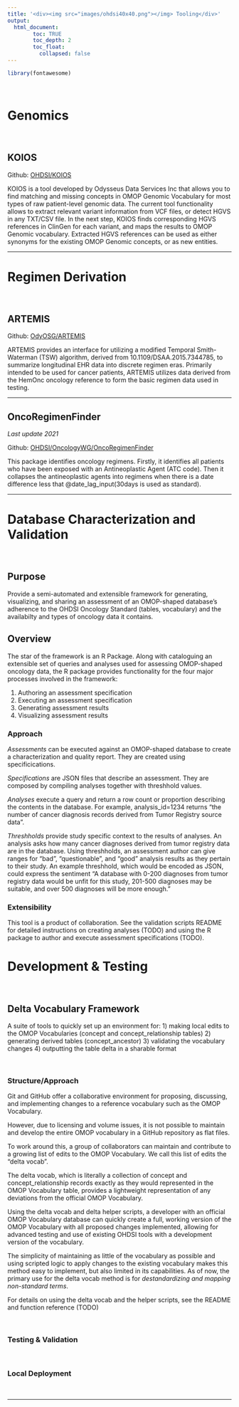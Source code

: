 ```yaml
---
title: '<div><img src="images/ohdsi40x40.png"></img> Tooling</div>'
output: 
  html_document:
        toc: TRUE
        toc_depth: 2
        toc_float:
          collapsed: false
---
```


```r
library(fontawesome)
```

<br>





# **Genomics**

<br>

## KOIOS

Github: [OHDSI/KOIOS](https://github.com/OHDSI/Koios)

KOIOS is a tool developed by Odysseus Data Services Inc that allows you to find matching and missing concepts in OMOP Genomic Vocabulary for most types of raw patient-level genomic data. The current tool functionality allows to extract relevant variant information from VCF files, or detect HGVS in any TXT/CSV file. In the next step, KOIOS finds corresponding HGVS references in ClinGen for each variant, and maps the results to OMOP Genomic vocabulary. Extracted HGVS references can be used as either synonyms for the existing OMOP Genomic concepts, or as new entities.


---

# **Regimen Derivation** 

<br>

## ARTEMIS 

Github: [OdyOSG/ARTEMIS](https://github.com/OdyOSG/ARTEMIS)

ARTEMIS provides an interface for utilizing a modified Temporal Smith-Waterman (TSW) algorithm, derived from 10.1109/DSAA.2015.7344785, to summarize longitudinal EHR data into discrete regimen eras. Primarily intended to be used for cancer patients, ARTEMIS utilizes data derived from the HemOnc oncology reference to form the basic regimen data used in testing.

---

## OncoRegimenFinder

*Last update 2021*

Github: [OHDSI/OncologyWG/OncoRegimenFinder](https://github.com/OHDSI/OncologyWG/tree/master/OncoRegimenFinder)

This package identifies oncology regimens. Firstly, it identifies all patients who have been exposed with an Antineoplastic Agent (ATC code). Then it collapses the antineoplastic agents into regimens when there is a date difference less that @date_lag_input(30days is used as standard).

---

# **Database Characterization and Validation**

<br> 

## Purpose

Provide a semi-automated and extensible framework for generating, visualizing, and sharing an assessment of an OMOP-shaped database's adherence to the OHDSI Oncology Standard (tables, vocabulary) and the availabilty and types of oncology data it contains.

## Overview

The star of the framework is an R Package. Along with cataloguing an extensible set of queries and analyses used for assessing OMOP-shaped oncology data, the R package provides functionality for the four major processes involved in the framework:

1) Authoring an assessment specification
2) Executing an assessment specification
3) Generating assessment results
4) Visualizing assessment results

### Approach

_Assessments_ can be executed against an OMOP-shaped database to create a characterization and quality report. They are created using specificications. 

_Specifications_ are JSON files that describe an assessment. They are composed by compiling analyses together with threshhold values. 

_Analyses_ execute a query and return a row count or proportion describing the contents in the database. For example, analysis_id=1234 returns "the number of cancer diagnosis records derived from Tumor Registry source data".

_Threshholds_ provide study specific context to the results of analyses. An analysis asks how many cancer diagnoses derived from tumor registry data are in the database. Using threshholds, an assessment author can give ranges for "bad", "questionable", and "good" analysis results as they pertain to their study. An example threshhold, which would be encoded as JSON, could express the sentiment "A database with 0-200 diagnoses from tumor registry data would be unfit for this study, 201-500 diagnoses may be suitable, and over 500 diagnoses will be more enough."

### Extensibility

This tool is a product of collaboration. See the validation scripts README for detailed instructions on creating analyses (TODO) and using the R package to author and execute assessment specifications (TODO).
<br> 


# **Development & Testing**

<br>

## Delta Vocabulary Framework

A suite of tools to quickly set up an environment for:
1) making local edits to the OMOP Vocabularies (concept and concept_relationship tables)
2) generating derived tables (concept_ancestor)
3) validating the vocabulary changes
4) outputting the table delta in a sharable format

<br>

### Structure/Approach

Git and GitHub offer a collaborative environment for proposing, discussing, and implementing changes to a reference vocabulary such as the OMOP Vocabulary. 

However, due to licensing and volume issues, it is not possible to maintain and develop the entire OMOP vocabulary in a GitHub repository as flat files.

To work around this, a group of collaborators can maintain and contribute to a growing list of edits to the OMOP Vocabulary. We call this list of edits the "delta vocab".

The delta vocab, which is literally a collection of concept and concept_relationship records exactly as they would represented in the OMOP Vocabulary table, provides a lightweight representation of any deviations from the official OMOP Vocabulary.

Using the delta vocab and delta helper scripts, a developer with an official OMOP Vocabulary database can quickly create a full, working version of the OMOP Vocabulary with all proposed changes implemented, allowing for advanced testing and use of existing OHDSI tools with a development version of the vocabulary.

The simplicity of maintaining as little of the vocabulary as possible and using scripted logic to apply changes to the existing vocabulary makes this method easy to implement, but also limited in its capabilities. As of now, the primary use for the delta vocab method is for *destandardizing and mapping non-standard terms*.

For details on using the delta vocab and the helper scripts, see the README and function reference (TODO)

<br> 


### Testing & Validation

<br> 


### Local Deployment



<br>


---